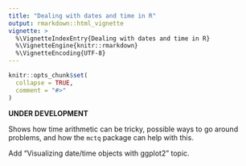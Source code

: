```yaml
---
title: "Dealing with dates and time in R"
output: rmarkdown::html_vignette
vignette: >
  %\VignetteIndexEntry{Dealing with dates and time in R}
  %\VignetteEngine{knitr::rmarkdown}
  %\VignetteEncoding{UTF-8}
---
```


```r
knitr::opts_chunk$set(
  collapse = TRUE,
  comment = "#>"
)
```

__UNDER DEVELOPMENT__

Shows how time arithmetic can be tricky, possible ways to go around problems, and how the `mctq` package can help with this.

Add "Visualizing date/time objects with ggplot2" topic.
